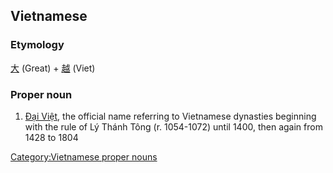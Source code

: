 ==Vietnamese==

===Etymology===
[[大]] (Great) + [[越]] (Viet)

===Proper noun===
{{vi-proper noun|Đại Việt|sc=Hani}}

# [[Đại Việt]], the official name referring to Vietnamese dynasties beginning with the rule of Lý Thánh Tông (r. 1054-1072) until 1400, then again from 1428 to 1804

[[Category:Vietnamese proper nouns]]